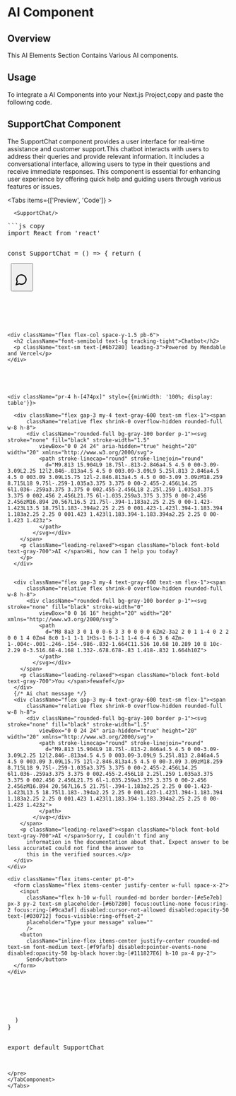 
# AI Component

## Overview

This AI Elements Section Contains Various AI components.

## Usage

To integrate a AI Components into your Next.js Project,copy and paste the following code.

## SupportChat Component

The SupportChat component provides a user interface for real-time assistance and customer support.This chatbot interacts with users to address their queries and provide relevant information. It includes a conversational interface, allowing users to type in their questions and receive immediate responses. This component is essential for enhancing user experience by offering quick help and guiding users through various features or issues.

<Tabs items={['Preview', 'Code']}  >
   <TabComponent label="Preview">

      <SupportChat/>

   </TabComponent>
<TabComponent label="Code">
   <pre>
```js copy
import React from 'react'

const SupportChat = () => {
  return (
    <div>
        <button
    className="fixed bottom-4 right-4 inline-flex items-center justify-center text-sm font-medium disabled:pointer-events-none disabled:opacity-50 border rounded-full w-16 h-16 bg-black hover:bg-gray-700 m-0 cursor-pointer border-gray-200 bg-none p-0 normal-case leading-5 hover:text-gray-900"
    type="button" aria-haspopup="dialog" aria-expanded="false" data-state="closed">
    <svg xmlns=" http://www.w3.org/2000/svg" width="30" height="40" viewBox="0 0 24 24" fill="none"
      stroke="currentColor" stroke-width="2" stroke-linecap="round" stroke-linejoin="round"
      className="text-white block border-gray-200 align-middle">
      <path d="m3 21 1.9-5.7a8.5 8.5 0 1 1 3.8 3.8z" className="border-gray-200">
      </path>
    </svg>
  </button>


  <div style={{boxShadow:" 0 0 #0000, 0 0 #0000, 0 1px 2px 0 rgb(0 0 0 / 0.05)"}}
    className="fixed bottom-[calc(4rem+1.5rem)] right-0 mr-4 bg-white p-6 rounded-lg border border-[#e5e7eb] w-[440px] h-[634px]">

   
    <div className="flex flex-col space-y-1.5 pb-6">
      <h2 className="font-semibold text-lg tracking-tight">Chatbot</h2>
      <p className="text-sm text-[#6b7280] leading-3">Powered by Mendable and Vercel</p>
    </div>





    <div className="pr-4 h-[474px]" style={{minWidth: '100%; display: table'}}>
 
      <div className="flex gap-3 my-4 text-gray-600 text-sm flex-1"><span
          className="relative flex shrink-0 overflow-hidden rounded-full w-8 h-8">
          <div className="rounded-full bg-gray-100 border p-1"><svg stroke="none" fill="black" stroke-width="1.5"
              viewBox="0 0 24 24" aria-hidden="true" height="20" width="20" xmlns="http://www.w3.org/2000/svg">
              <path stroke-linecap="round" stroke-linejoin="round"
                d="M9.813 15.904L9 18.75l-.813-2.846a4.5 4.5 0 00-3.09-3.09L2.25 12l2.846-.813a4.5 4.5 0 003.09-3.09L9 5.25l.813 2.846a4.5 4.5 0 003.09 3.09L15.75 12l-2.846.813a4.5 4.5 0 00-3.09 3.09zM18.259 8.715L18 9.75l-.259-1.035a3.375 3.375 0 00-2.455-2.456L14.25 6l1.036-.259a3.375 3.375 0 002.455-2.456L18 2.25l.259 1.035a3.375 3.375 0 002.456 2.456L21.75 6l-1.035.259a3.375 3.375 0 00-2.456 2.456zM16.894 20.567L16.5 21.75l-.394-1.183a2.25 2.25 0 00-1.423-1.423L13.5 18.75l1.183-.394a2.25 2.25 0 001.423-1.423l.394-1.183.394 1.183a2.25 2.25 0 001.423 1.423l1.183.394-1.183.394a2.25 2.25 0 00-1.423 1.423z">
              </path>
            </svg></div>
        </span>
        <p className="leading-relaxed"><span className="block font-bold text-gray-700">AI </span>Hi, how can I help you today?
        </p>
      </div>

     
      <div className="flex gap-3 my-4 text-gray-600 text-sm flex-1"><span
          className="relative flex shrink-0 overflow-hidden rounded-full w-8 h-8">
          <div className="rounded-full bg-gray-100 border p-1"><svg stroke="none" fill="black" stroke-width="0"
              viewBox="0 0 16 16" height="20" width="20" xmlns="http://www.w3.org/2000/svg">
              <path
                d="M8 8a3 3 0 1 0 0-6 3 3 0 0 0 0 6Zm2-3a2 2 0 1 1-4 0 2 2 0 0 1 4 0Zm4 8c0 1-1 1-1 1H3s-1 0-1-1 1-4 6-4 6 3 6 4Zm-1-.004c-.001-.246-.154-.986-.832-1.664C11.516 10.68 10.289 10 8 10c-2.29 0-3.516.68-4.168 1.332-.678.678-.83 1.418-.832 1.664h10Z">
              </path>
            </svg></div>
        </span>
        <p className="leading-relaxed"><span className="block font-bold text-gray-700">You </span>fewafef</p>
      </div>
      {/* Ai chat message */}
      <div className="flex gap-3 my-4 text-gray-600 text-sm flex-1"><span
          className="relative flex shrink-0 overflow-hidden rounded-full w-8 h-8">
          <div className="rounded-full bg-gray-100 border p-1"><svg stroke="none" fill="black" stroke-width="1.5"
              viewBox="0 0 24 24" aria-hidden="true" height="20" width="20" xmlns="http://www.w3.org/2000/svg">
              <path stroke-linecap="round" stroke-linejoin="round"
                d="M9.813 15.904L9 18.75l-.813-2.846a4.5 4.5 0 00-3.09-3.09L2.25 12l2.846-.813a4.5 4.5 0 003.09-3.09L9 5.25l.813 2.846a4.5 4.5 0 003.09 3.09L15.75 12l-2.846.813a4.5 4.5 0 00-3.09 3.09zM18.259 8.715L18 9.75l-.259-1.035a3.375 3.375 0 00-2.455-2.456L14.25 6l1.036-.259a3.375 3.375 0 002.455-2.456L18 2.25l.259 1.035a3.375 3.375 0 002.456 2.456L21.75 6l-1.035.259a3.375 3.375 0 00-2.456 2.456zM16.894 20.567L16.5 21.75l-.394-1.183a2.25 2.25 0 00-1.423-1.423L13.5 18.75l1.183-.394a2.25 2.25 0 001.423-1.423l.394-1.183.394 1.183a2.25 2.25 0 001.423 1.423l1.183.394-1.183.394a2.25 2.25 0 00-1.423 1.423z">
              </path>
            </svg></div>
        </span>
        <p className="leading-relaxed"><span className="block font-bold text-gray-700">AI </span>Sorry, I couldn't find any
          information in the documentation about that. Expect answer to be less accurateI could not find the answer to
          this in the verified sources.</p>
      </div>
    </div>
   
    <div className="flex items-center pt-0">
      <form className="flex items-center justify-center w-full space-x-2">
        <input
          className="flex h-10 w-full rounded-md border border-[#e5e7eb] px-3 py-2 text-sm placeholder-[#6b7280] focus:outline-none focus:ring-2 focus:ring-[#9ca3af] disabled:cursor-not-allowed disabled:opacity-50 text-[#030712] focus-visible:ring-offset-2"
          placeholder="Type your message" value=""
          />
        <button
          className="inline-flex items-center justify-center rounded-md text-sm font-medium text-[#f9fafb] disabled:pointer-events-none disabled:opacity-50 bg-black hover:bg-[#111827E6] h-10 px-4 py-2">
          Send</button>
      </form>
    </div>

  </div>
    </div>
  )
}

export default SupportChat

```
</pre>
</TabComponent>
</Tabs>
